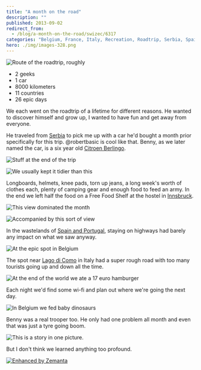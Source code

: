 ```yaml
---
title: "A month on the road"
description: ""
published: 2013-09-02
redirect_from:
  - /blog/a-month-on-the-road/swizec/6317
categories: "Belgium, France, Italy, Recreation, Roadtrip, Serbia, Spain, Travel + Events"
hero: ./img/images-328.png
---
```


![Route of the roadtrip, roughly](./img/images-328.png)

- 2 geeks
- 1 car
- 8000 kilometers
- 11 countries
- 26 epic days

We each went on the roadtrip of a lifetime for different reasons. He wanted to discover himself and grow up, I wanted to have fun and get away from everyone.

He traveled from [Serbia](<http://maps.google.com/maps?ll=44.8,20.4666666667&spn=10.0,10.0&q=44.8,20.4666666667 (Serbia)&t=h>) to pick me up with a car he'd bought a month prior specifically for this trip. @robertbasic is cool like that. Benny, as we later named the car, is a six year old [Citroen Berlingo](http://en.wikipedia.org/wiki/Citro%C3%ABn_Berlingo).

![Stuff at the end of the trip](./img/images-351.jpg)

![We usually kept it tidier than this](./img/images-352.jpg)

Longboards, helmets, knee pads, torn up jeans, a long week's worth of clothes each, plenty of camping gear and enough food to feed an army. In the end we left half the food on a Free Food Shelf at the hostel in [Innsbruck](http://en.wikipedia.org/wiki/Innsbruck).

![This view dominated the month](./img/images-353.jpg)

![Accompanied by this sort of view](./img/images-358.jpg)

In the wastelands of [Spain and Portugal](<http://maps.google.com/maps?ll=43.0,-4.0&spn=10.0,10.0&q=43.0,-4.0 (Iberian%20Peninsula)&t=h>), staying on highways had barely any impact on what we saw anyway. 

![At the epic spot in Belgium](./img/images-354.jpg)

The spot near [Lago di Como](<http://maps.google.com/maps?ll=46.0,9.26666666667&spn=0.1,0.1&q=46.0,9.26666666667 (Lake%20Como)&t=h>) in Italy had a super rough road with too many tourists going up and down all the time. 

![At the end of the world we ate a 17 euro hamburger](./img/images-355.jpg)

Each night we'd find some wi-fi and plan out where we're going the next day.

![In Belgium we fed baby dinosaurs](./img/images-356.jpg)

Benny was a real trooper too. He only had one problem all month and even that was just a tyre going boom.

![This is a story in one picture.](./img/images-357.jpg)

But I don't think we learned anything too profound.

[![Enhanced by Zemanta](https://img.zemanta.com/zemified_e.png?x-id=d8486254-0fb9-421a-943e-33379915fd0f)](http://www.zemanta.com/?px)
